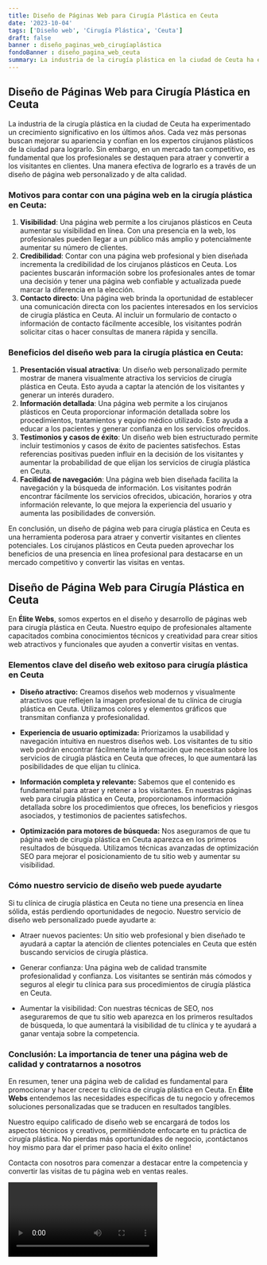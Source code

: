 ```yaml
---
title: Diseño de Páginas Web para Cirugía Plástica en Ceuta
date: '2023-10-04'
tags: ['Diseño web', 'Cirugía Plástica', 'Ceuta']
draft: false
banner : diseño_paginas_web_cirugíaplástica
fondoBanner : diseño_pagina_web_ceuta
summary: La industria de la cirugía plástica en la ciudad de Ceuta ha experimentado un crecimiento significativo en los últimos años. Cada vez más personas buscan mejorar su apariencia y confían en los expertos cirujanos plásticos de la ciudad para lograrlo. Sin embargo, en un mercado tan competitivo, es fundamental que los profesionales se destaquen para atraer y convertir a los visitantes en clientes. Una manera efectiva de lograrlo es a través de un diseño de página web personalizado y de alta calidad.
---
```


## Diseño de Páginas Web para Cirugía Plástica en Ceuta

La industria de la cirugía plástica en la ciudad de Ceuta ha experimentado un crecimiento significativo en los últimos años. Cada vez más personas buscan mejorar su apariencia y confían en los expertos cirujanos plásticos de la ciudad para lograrlo. Sin embargo, en un mercado tan competitivo, es fundamental que los profesionales se destaquen para atraer y convertir a los visitantes en clientes. Una manera efectiva de lograrlo es a través de un diseño de página web personalizado y de alta calidad.

### Motivos para contar con una página web en la cirugía plástica en Ceuta:

1. **Visibilidad**: Una página web permite a los cirujanos plásticos en Ceuta aumentar su visibilidad en línea. Con una presencia en la web, los profesionales pueden llegar a un público más amplio y potencialmente aumentar su número de clientes.
2. **Credibilidad**: Contar con una página web profesional y bien diseñada incrementa la credibilidad de los cirujanos plásticos en Ceuta. Los pacientes buscarán información sobre los profesionales antes de tomar una decisión y tener una página web confiable y actualizada puede marcar la diferencia en la elección.
3. **Contacto directo**: Una página web brinda la oportunidad de establecer una comunicación directa con los pacientes interesados en los servicios de cirugía plástica en Ceuta. Al incluir un formulario de contacto o información de contacto fácilmente accesible, los visitantes podrán solicitar citas o hacer consultas de manera rápida y sencilla.

### Beneficios del diseño web para la cirugía plástica en Ceuta:

1. **Presentación visual atractiva**: Un diseño web personalizado permite mostrar de manera visualmente atractiva los servicios de cirugía plástica en Ceuta. Esto ayuda a captar la atención de los visitantes y generar un interés duradero.
2. **Información detallada**: Una página web permite a los cirujanos plásticos en Ceuta proporcionar información detallada sobre los procedimientos, tratamientos y equipo médico utilizado. Esto ayuda a educar a los pacientes y generar confianza en los servicios ofrecidos.
3. **Testimonios y casos de éxito**: Un diseño web bien estructurado permite incluir testimonios y casos de éxito de pacientes satisfechos. Estas referencias positivas pueden influir en la decisión de los visitantes y aumentar la probabilidad de que elijan los servicios de cirugía plástica en Ceuta.
4. **Facilidad de navegación**: Una página web bien diseñada facilita la navegación y la búsqueda de información. Los visitantes podrán encontrar fácilmente los servicios ofrecidos, ubicación, horarios y otra información relevante, lo que mejora la experiencia del usuario y aumenta las posibilidades de conversión.

En conclusión, un diseño de página web para cirugía plástica en Ceuta es una herramienta poderosa para atraer y convertir visitantes en clientes potenciales. Los cirujanos plásticos en Ceuta pueden aprovechar los beneficios de una presencia en línea profesional para destacarse en un mercado competitivo y convertir las visitas en ventas.

<GifSeo />

<Cta />

## Diseño de Página Web para Cirugía Plástica en Ceuta

En **Élite Webs**, somos expertos en el diseño y desarrollo de páginas web para cirugía plástica en Ceuta. Nuestro equipo de profesionales altamente capacitados combina conocimientos técnicos y creatividad para crear sitios web atractivos y funcionales que ayuden a convertir visitas en ventas.

### Elementos clave del diseño web exitoso para cirugía plástica en Ceuta

- **Diseño atractivo:** Creamos diseños web modernos y visualmente atractivos que reflejen la imagen profesional de tu clínica de cirugía plástica en Ceuta. Utilizamos colores y elementos gráficos que transmitan confianza y profesionalidad.

- **Experiencia de usuario optimizada:** Priorizamos la usabilidad y navegación intuitiva en nuestros diseños web. Los visitantes de tu sitio web podrán encontrar fácilmente la información que necesitan sobre los servicios de cirugía plástica en Ceuta que ofreces, lo que aumentará las posibilidades de que elijan tu clínica.

- **Información completa y relevante:** Sabemos que el contenido es fundamental para atraer y retener a los visitantes. En nuestras páginas web para cirugía plástica en Ceuta, proporcionamos información detallada sobre los procedimientos que ofreces, los beneficios y riesgos asociados, y testimonios de pacientes satisfechos.

- **Optimización para motores de búsqueda:** Nos aseguramos de que tu página web de cirugía plástica en Ceuta aparezca en los primeros resultados de búsqueda. Utilizamos técnicas avanzadas de optimización SEO para mejorar el posicionamiento de tu sitio web y aumentar su visibilidad.

### Cómo nuestro servicio de diseño web puede ayudarte

Si tu clínica de cirugía plástica en Ceuta no tiene una presencia en línea sólida, estás perdiendo oportunidades de negocio. Nuestro servicio de diseño web personalizado puede ayudarte a:

- Atraer nuevos pacientes: Un sitio web profesional y bien diseñado te ayudará a captar la atención de clientes potenciales en Ceuta que estén buscando servicios de cirugía plástica.

- Generar confianza: Una página web de calidad transmite profesionalidad y confianza. Los visitantes se sentirán más cómodos y seguros al elegir tu clínica para sus procedimientos de cirugía plástica en Ceuta.

- Aumentar la visibilidad: Con nuestras técnicas de SEO, nos aseguraremos de que tu sitio web aparezca en los primeros resultados de búsqueda, lo que aumentará la visibilidad de tu clínica y te ayudará a ganar ventaja sobre la competencia.

### Conclusión: La importancia de tener una página web de calidad y contratarnos a nosotros

En resumen, tener una página web de calidad es fundamental para promocionar y hacer crecer tu clínica de cirugía plástica en Ceuta. En **Élite Webs** entendemos las necesidades específicas de tu negocio y ofrecemos soluciones personalizadas que se traducen en resultados tangibles.

Nuestro equipo calificado de diseño web se encargará de todos los aspectos técnicos y creativos, permitiéndote enfocarte en tu práctica de cirugía plástica. No pierdas más oportunidades de negocio, ¡contáctanos hoy mismo para dar el primer paso hacia el éxito online!

Contacta con nosotros para comenzar a destacar entre la competencia y convertir las visitas de tu página web en ventas reales.

<Video />

<CtaBot job='Cirugía Plástica' city='Ceuta'/>

<Gmaps query='Ceuta+españa+maps' />